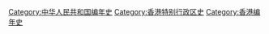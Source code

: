 [[Category:中华人民共和国编年史|Category:中华人民共和国编年史]]
[[Category:香港特别行政区史|Category:香港特别行政区史]]
[[Category:香港编年史|Category:香港编年史]]